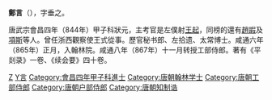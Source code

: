 {{Otheruses|鄭言 (光緒進士)|subject=唐朝狀元|other=晚清進士}}
'''鄭言'''（{{bd|?||?||}}），字垂之。

唐武宗會昌四年（844年）甲子科狀元，主考官是左僕射[[王起_(唐朝)|王起]]，同榜的還有[[趙嘏|趙嘏]]及[[項斯|項斯]]等人。曾任浙西觀察使王式從事。歷官秘书郎、左拾遗、太常博士。咸通六年（865年）正月，入翰林院。咸通八年（867年）十一月转授工部侍郎。著有《平剡录》一卷、《续会要》四十卷。

[[Category:唐朝狀元|Z]]
[[Category:鄭姓|Y言]]
[[Category:會昌四年甲子科進士|Category:會昌四年甲子科進士]]
[[Category:唐朝翰林学士|Category:唐朝翰林学士]]
[[Category:唐朝工部侍郎|Category:唐朝工部侍郎]]
[[Category:唐朝户部侍郎|Category:唐朝户部侍郎]]
[[Category:唐朝知制诰|Category:唐朝知制诰]]